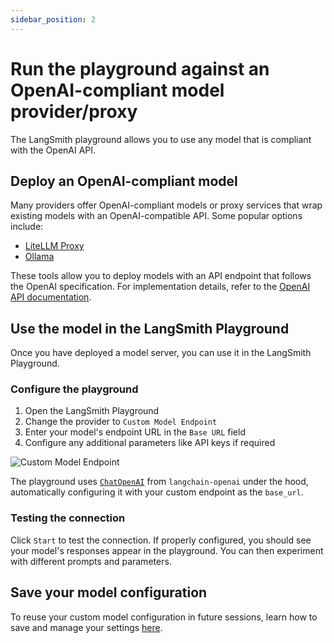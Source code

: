 ```yaml
---
sidebar_position: 2
---
```


# Run the playground against an OpenAI-compliant model provider/proxy

The LangSmith playground allows you to use any model that is compliant with the OpenAI API.

## Deploy an OpenAI-compliant model

Many providers offer OpenAI-compliant models or proxy services that wrap existing models with an OpenAI-compatible API. Some popular options include:

- [LiteLLM Proxy](https://github.com/BerriAI/litellm?tab=readme-ov-file#quick-start-proxy---cli)
- [Ollama](https://ollama.com/)

These tools allow you to deploy models with an API endpoint that follows the OpenAI specification. For implementation details, refer to the [OpenAI API documentation](https://platform.openai.com/docs/api-reference/chat).

## Use the model in the LangSmith Playground

Once you have deployed a model server, you can use it in the LangSmith Playground.

### Configure the playground

1. Open the LangSmith Playground
2. Change the provider to `Custom Model Endpoint`
3. Enter your model's endpoint URL in the `Base URL` field
4. Configure any additional parameters like API keys if required

![Custom Model Endpoint](./static/custom_model_endpoint.png)

The playground uses [`ChatOpenAI`](https://python.langchain.com/api_reference/openai/chat_models/langchain_openai.chat_models.base.ChatOpenAI.html) from `langchain-openai` under the hood, automatically configuring it with your custom endpoint as the `base_url`.

### Testing the connection

Click `Start` to test the connection. If properly configured, you should see your model's responses appear in the playground. You can then experiment with different prompts and parameters.

## Save your model configuration

To reuse your custom model configuration in future sessions, learn how to save and manage your settings [here](./managing_model_configurations).
